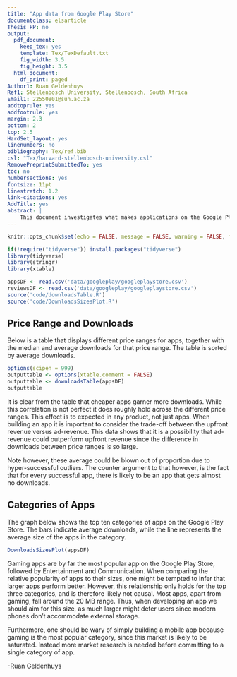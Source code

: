 ```yaml
---
title: "App data from Google Play Store"
documentclass: elsarticle
Thesis_FP: no
output:
  pdf_document:
    keep_tex: yes
    template: Tex/TexDefault.txt
    fig_width: 3.5
    fig_height: 3.5
  html_document:
    df_print: paged
Author1: Ruan Geldenhuys
Ref1: Stellenbosch University, Stellenbosch, South Africa
Email1: 22550801@sun.ac.za
addtoprule: yes
addfootrule: yes
margin: 2.3
bottom: 2
top: 2.5
HardSet_layout: yes
linenumbers: no
bibliography: Tex/ref.bib
csl: "Tex/harvard-stellenbosch-university.csl"
RemovePreprintSubmittedTo: yes
toc: no
numbersections: yes
fontsize: 11pt
linestretch: 1.2
link-citations: yes
AddTitle: yes
abstract: |
    This document investigates what makes applications on the Google Play Store successful by using publicaly available data regarding app information. By comparing app level characteristics, it is possible to gain insight into why some apps outperform others.
---
```


```r
knitr::opts_chunk$set(echo = FALSE, message = FALSE, warning = FALSE, fig.width = 6, fig.height = 5, fig.pos="H", fig.pos = 'H')

if(!require("tidyverse")) install.packages("tidyverse")
library(tidyverse)
library(stringr)
library(xtable)

```


```r
appsDF <- read.csv('data/googleplay/googleplaystore.csv')
reviewsDF <- read.csv('data/googleplay/googleplaystore.csv')
source('code/downloadsTable.R')
source('code/DownloadsSizesPlot.R')
```

 
## Price Range and Downloads

Below is a table that displays different price ranges for apps, together with the median and average downloads for that price range. The table is sorted by average downloads.

```r
options(scipen = 999)
outputtable <- options(xtable.comment = FALSE)
outputtable <- downloadsTable(appsDF)
outputtable
```

It is clear from the table that cheaper apps garner more downloads. While this correlation is not perfect it does roughly hold across the different price ranges. This effect is to expected in any product, not just apps. When building an app it is important to consider the trade-off between the upfront revenue versus ad-revenue. This data shows that it is a possibility that ad-revenue could outperform upfront revenue since the difference in downloads between price ranges is so large.

Note however, these average could be blown out of proportion due to hyper-successful outliers. The counter argument to that however, is the fact that for every successful app, there is likely to be an app that gets almost no downloads.

## Categories of Apps

The graph below shows the top ten categories of apps on the Google Play Store. The bars indicate average downloads, while the line represents the average size of the apps in the category.
```r
DownloadsSizesPlot(appsDF)
```

Gaming apps are by far the most popular app on the Google Play Store, followed by Entertainment and Communication. When comparing the relative popularity of apps to their sizes, one might be tempted to infer that larger apps perform better. However, this relationship only holds for the top three categories, and is therefore likely not causal. Most apps, apart from gaming, fall around the 20 MB range. Thus, when developing an app we should aim for this size, as much larger might deter users since modern phones don't accommodate external storage.

Furthermore, one should be wary of simply building a mobile app because gaming is the most popular category, since this market is likely to be saturated. Instead more market research is needed before committing to a single category of app.

-Ruan Geldenhuys

